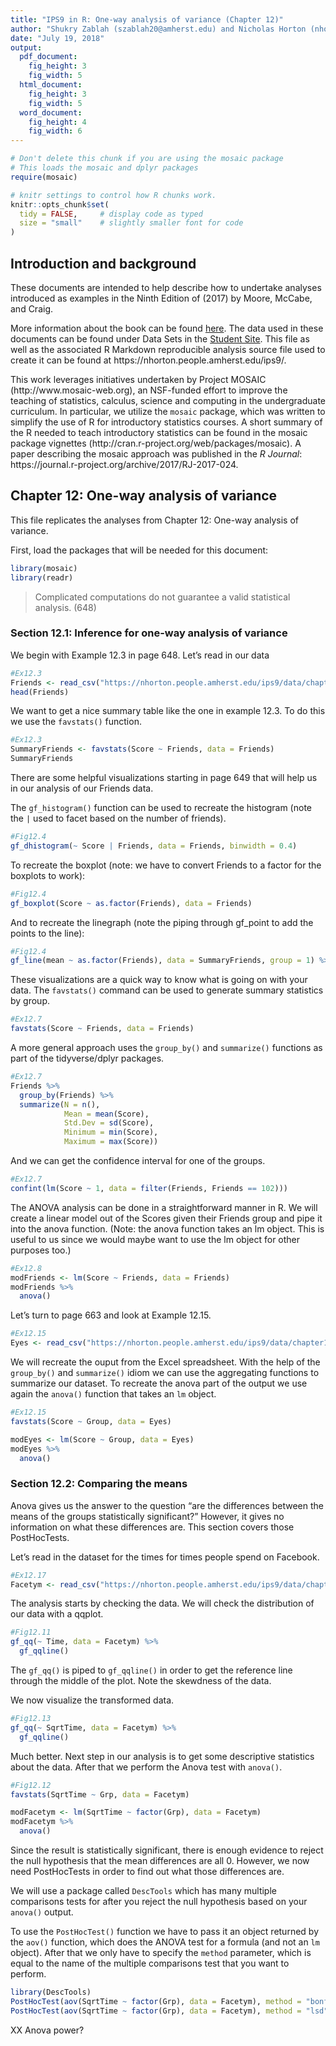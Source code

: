 ```yaml
---
title: "IPS9 in R: One-way analysis of variance (Chapter 12)"
author: "Shukry Zablah (szablah20@amherst.edu) and Nicholas Horton (nhorton@amherst.edu)"
date: "July 19, 2018"
output: 
  pdf_document:
    fig_height: 3
    fig_width: 5
  html_document:
    fig_height: 3
    fig_width: 5
  word_document:
    fig_height: 4
    fig_width: 6
---
```



```r
# Don't delete this chunk if you are using the mosaic package
# This loads the mosaic and dplyr packages
require(mosaic)
```

```r
# knitr settings to control how R chunks work.
knitr::opts_chunk$set(
  tidy = FALSE,     # display code as typed
  size = "small"    # slightly smaller font for code
)
```

## Introduction and background 

These documents are intended to help describe how to undertake analyses introduced 
as examples in the Ninth Edition of \emph{Introduction to the Practice of Statistics} (2017) by Moore, McCabe, and Craig.

More information about the book can be found [here](https://macmillanlearning.com/Catalog/product/introductiontothepracticeofstatistics-ninthedition-moore).
The data used in these documents can be found under Data Sets in the [Student Site](https://www.macmillanlearning.com/catalog/studentresources/ips9e?_ga=2.29224888.526668012.1531487989-1209447309.1529940008#). This
file as well as the associated R Markdown reproducible analysis source file used to create it can be found at https://nhorton.people.amherst.edu/ips9/.

This work leverages initiatives undertaken by Project MOSAIC (http://www.mosaic-web.org), an NSF-funded effort to improve the teaching of statistics, calculus, science and computing in the undergraduate curriculum. In particular, we utilize the `mosaic` package, which was written to simplify the use of R for introductory statistics courses. A short summary of the R needed to teach introductory statistics can be found in the mosaic package vignettes (http://cran.r-project.org/web/packages/mosaic).  A paper describing the mosaic approach was published in the *R Journal*: https://journal.r-project.org/archive/2017/RJ-2017-024.
  
## Chapter 12: One-way analysis of variance
This file replicates the analyses from Chapter 12: One-way analysis of variance.

First, load the packages that will be needed for this document: 
```r
library(mosaic)
library(readr)
```

> Complicated computations do not guarantee a valid statistical analysis. (648)

### Section 12.1: Inference for one-way analysis of variance

We begin with Example 12.3 in page 648. Let's read in our data

```r
#Ex12.3
Friends <- read_csv("https://nhorton.people.amherst.edu/ips9/data/chapter12/EG12-03FRIENDS.csv")
head(Friends)
```

We want to get a nice summary table like the one in example 12.3. To do this we use the `favstats()` function. 

```r
#Ex12.3
SummaryFriends <- favstats(Score ~ Friends, data = Friends)
SummaryFriends
```

There are some helpful visualizations starting in page 649 that will help us in our analysis of our Friends data. 

The `gf_histogram()` function can be used to recreate the histogram (note the `|` used to facet based on the number of friends).

```r
#Fig12.4
gf_dhistogram(~ Score | Friends, data = Friends, binwidth = 0.4)
```

To recreate the boxplot (note: we have to convert Friends to a factor for the boxplots to work): 

```r
#Fig12.4
gf_boxplot(Score ~ as.factor(Friends), data = Friends)
```

And to recreate the linegraph (note the piping through gf_point to add the points to the line): 

```r
#Fig12.4
gf_line(mean ~ as.factor(Friends), data = SummaryFriends, group = 1) %>% gf_point() 
```

These visualizations are a quick way to know what is going on with your data. The `favstats()` command can be used to generate summary statistics by group.

```r
#Ex12.7
favstats(Score ~ Friends, data = Friends)
```

A more general approach uses the `group_by()` and `summarize()` functions as part of the tidyverse/dplyr packages.

```r
#Ex12.7
Friends %>%
  group_by(Friends) %>%
  summarize(N = n(),
            Mean = mean(Score), 
            Std.Dev = sd(Score), 
            Minimum = min(Score),
            Maximum = max(Score))
```

And we can get the confidence interval for one of the groups. 

```r
#Ex12.7
confint(lm(Score ~ 1, data = filter(Friends, Friends == 102)))
```

The ANOVA analysis can be done in a straightforward manner in R. We will create a linear model out of the Scores given their Friends group and pipe it into the anova function. (Note: the anova function takes an lm object. This is useful to us since we would maybe want to use the lm object for other purposes too.)

```r
#Ex12.8
modFriends <- lm(Score ~ Friends, data = Friends)
modFriends %>%
  anova()
```

Let's turn to page 663 and look at Example 12.15. 

```r
#Ex12.15
Eyes <- read_csv("https://nhorton.people.amherst.edu/ips9/data/chapter12/EG12-15EYES.csv")
``` 

We will recreate the ouput from the Excel spreadsheet. With the help of the `group_by()` and `summarize()` idiom we can use the aggregating functions to summarize our dataset. To recreate the anova part of the output we use again the `anova()` function that takes an `lm` object.   

```r
#Ex12.15
favstats(Score ~ Group, data = Eyes)

modEyes <- lm(Score ~ Group, data = Eyes)
modEyes %>% 
  anova()
```

### Section 12.2: Comparing the means

Anova gives us the answer to the question "are the differences between the means of the groups statistically significant?" However, it gives no information on what these differences are. This section covers those PostHocTests. 

Let's read in the dataset for the times for times people spend on Facebook. 

```r
#Ex12.17
Facetym <- read_csv("https://nhorton.people.amherst.edu/ips9/data/chapter12/EG12-17FACETYM.csv")
```

The analysis starts by checking the data. We will check the distribution of our data with a qqplot. 

```r
#Fig12.11
gf_qq(~ Time, data = Facetym) %>% 
  gf_qqline()
```

The `gf_qq()` is piped to `gf_qqline()` in order to get the reference line through the middle of the plot. Note the skewdness of the data.

We now visualize the transformed data. 

```r
#Fig12.13
gf_qq(~ SqrtTime, data = Facetym) %>% 
  gf_qqline()
```

Much better. Next step in our analysis is to get some descriptive statistics about the data. After that we perform the Anova test with `anova()`. 

```r
#Fig12.12
favstats(SqrtTime ~ Grp, data = Facetym)

modFacetym <- lm(SqrtTime ~ factor(Grp), data = Facetym)
modFacetym %>% 
  anova()
```

Since the result is statistically significant, there is enough evidence to reject the null hypothesis that the mean differences are all 0. However, we now need PostHocTests in order to find out what those differences are. 

We will use a package called `DescTools` which has many multiple comparisons tests for after you reject the null hypothesis based on your `anova()` output. 

To use the `PostHocTest()` function we have to pass it an object returned by the `aov()` function, which does the ANOVA test for a formula (and not an `lm` object). After that we only have to specify the `method` parameter, which is equal to the name of the multiple comparisons test that you want to perform. 

```r
library(DescTools)
PostHocTest(aov(SqrtTime ~ factor(Grp), data = Facetym), method = "bonferroni")
PostHocTest(aov(SqrtTime ~ factor(Grp), data = Facetym), method = "lsd")
```

XX Anova power? 
